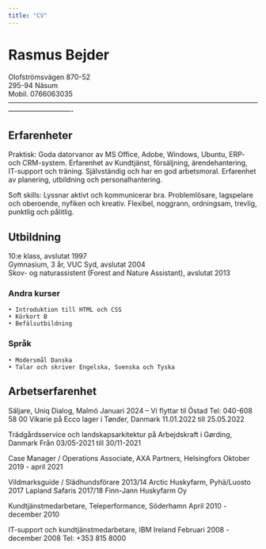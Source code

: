 ```yaml
---
title: "CV"
---
```

# Rasmus Bejder
Olofströmsvägen 870-52\
295-94 Näsum \
Mobil. 0766063035 \
----------------------------------------------------------------------------------------------------------------------------------------

## Erfarenheter

Praktisk: Goda datorvanor av MS Office, Adobe, Windows, Ubuntu, ERP- och CRM-system. Erfarenhet av Kundtjänst, försäljning, ärendehantering, IT-support och träning. Självständig och har en god arbetsmoral. Erfarenhet av planering, utbildning och personalhantering.\

Soft skills: Lyssnar aktivt och kommunicerar bra. Problemlösare, lagspelare och oberoende, nyfiken och kreativ. Flexibel, noggrann, ordningsam, trevlig, punktlig och pålitlig.

## Utbildning
10:e klass, avslutat 1997\
Gymnasium, 3 år, VUC Syd, avslutat 2004\
Skov- og naturassistent (Forest and Nature Assistant), avslutat 2013

### Andra kurser
    • Introduktion till HTML och CSS
    • Körkort B
    • Befälsutbildning

### Språk
    • Modersmål Danska
    • Talar och skriver Engelska, Svenska och Tyska

## Arbetserfarenhet
Säljare, Uniq Dialog, Malmö
Januari 2024 – Vi flyttar til Östad  Tel: 040-608 58 00 
Vikarie på Ecco lager i Tønder, Danmark
11.01.2022 till 25.05.2022

Trädgårdsservice och landskapsarkitektur på Arbejdskraft i Gørding, Danmark
Från 03/05-2021 till 30/11-2021

Case Manager / Operations Associate, AXA Partners, Helsingfors
Oktober 2019 - april 2021

Vildmarksguide / Slädhundsförare
2013/14 Arctic Huskyfarm, Pyhä/Luosto
2017 Lapland Safaris
2017/18 Finn-Jann Huskyfarm Oy

Kundtjänstmedarbetare, Teleperformance, Söderhamn
April 2010 - december 2010

IT-support och kundtjänstmedarbetare, IBM Ireland
Februari 2008 - december 2008 Tel: +353 815 8000
